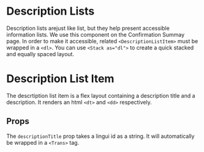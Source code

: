 
<Meta
  title="Components/Description Lists"
  component={DescriptionListItem}
  decorators={[ThemeDecorator]}
/>

# Description Lists

Description lists arejust like list, but they help present accessible information lists. We use this component on the Confirmation Summay page. In order to make it accessible, related `<DescriptionListItem>` must be wrapped in a `<dl>`. You can use `<Stack as="dl">` to create a quick stacked and equally spaced layout.

<Preview>
  <Story name="Description Lists">
    <Stack as="dl" spacing={4}>
      <DescriptionListItem
        descriptionTitle="confirmationPage.howDidItStart.phone"
        description="123 456-7890"
      />
      <DescriptionListItem
        descriptionTitle="confirmationPage.whenDidItStart"
        description="02/10/2018"
      />
      <DescriptionListItem
        descriptionTitle="confirmationPage.howManyTimes"
        description="Once"
      />
    </Stack>
  </Story>
</Preview>

# Description List Item

The descrtiption list item is a flex layout containing a description title and a description. It renders an html `<dt>` and `<dd>` respectively.

<Preview>
  <Story name="Description List Item">
    <DescriptionListItem
      descriptionTitle="confirmationPage.howDidItStart.phone"
      description="123 456-7890"
    />
  </Story>
</Preview>

## Props

The `descriptionTitle` prop takes a lingui id as a string. It will automatically be wrapped in a `<Trans>` tag.

<Props of={DescriptionListItem} />
